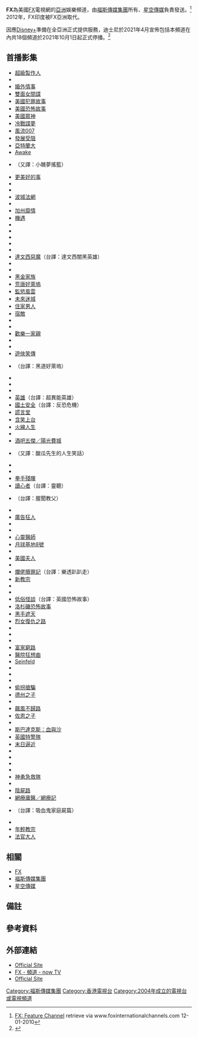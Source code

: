 {{Infobox TV channel
| name = FX
| logofile = FX International logo.svg
| logosize = 175px
| launch = 2004
| closed date        = 2021年10月1日
| picture format = [[480i|480i]]（[[標準畫質電視|SDTV]]）<br/>[[1080i|1080i]]（[[高清電視|HDTV]]）
| slogan = 
| share =
| share as of =
| share source =
| owner = [[福斯傳媒集團|福斯傳媒集團]]
| country = [[香港|香港]]
| language = [[英語|英語]]
| broadcast area = 
| headquarters = 香港
| timeshift names =
| web = [http://www.fxtvasia.com/ Official Site]}}

'''FX'''為美國[[FX_(電視頻道)|FX]]電視網的[[亞洲|亞洲]]娛樂頻道，由[[福斯傳媒集團|福斯傳媒集團]]所有、[[星空傳媒|星空傳媒]]負責發送。<ref>[http://www.foxinternationalchannels.com/brands/fx FX: Feature Channel] {{Wayback|url=http://www.foxinternationalchannels.com/brands/fx |date=20160116192211 }} retrieve via www.foxinternationalchannels.com 12-01-2010</ref> 2012年，FX印度被FX亞洲取代。

因應[[Disney+|Disney+]]準備在全亞洲正式提供服務，迪士尼於2021年4月宣佈包括本頻道在內共18個頻道於2021年10月1日起正式停播。<ref>{{cite web |title=Disney to Close 18 TV Channels in Asia |url=https://variety.com/2021/biz/asia/disney-closing-tv-channels-in-asia-1234961166/ |website=[[綜藝_(雜誌)|《综艺》杂志]] |date=2021-04-27 |access-date=2021-04-27 |language=en-us |archive-date=2021-04-27 |archive-url=https://web.archive.org/web/20210427133448/https://variety.com/2021/biz/asia/disney-closing-tv-channels-in-asia-1234961166/ }}</ref>

== 首播影集 ==
;{{small|以下譯名以香港為主}}
* [[超級製作人|超級製作人]]
* {{link-en|聽吉姆說|According to Jim|According to Jim}}
* [[婚外情事|婚外情事]]{{efn|第1－3季由[[BLUE_ANT_Entertainment|RTL CBS Entertainment]]首播，第4季起改由本頻道首播，前3季則搶先在[[FOX+|FOX+]]上線。}}
* [[特務A|雙面女間諜]]
* [[美國犯罪故事|美國犯罪故事]]{{efn|原先由[[福斯警匪頻道_(亞洲)|FOX Crime]]首播，第2季起改由本頻道首播。}}
* [[美國恐怖故事|美國恐怖故事]]
* [[美國眾神_(電視劇)|美國眾神]]
* [[美國諜夢|冷戰諜夢]]
* [[間諜亞契|風流007]]
* [[發展受阻|發展受阻]]
* [[亞特蘭大_(電視劇)|亞特蘭大]]
* [[異度覺醒|Awake]]
* {{link-en|小丑夢搖籃|Baskets (TV series)}}（又譯：小醜夢搖籃）
* [[更美好的事|更美好的事]]
* {{link-en|落難財神 (電視劇)|Big Lake (TV series)|落難財神}}
* {{le|黑色星期一 (電視劇)|Black Monday (TV series)|黑色星期一}}
* [[波士頓法律|波城法網]]
* {{le|荊棘之路|Briarpatch (TV series)}}
* [[加州靡情|加州靡情]]
* [[機遇|機遇]]
* {{link-en|叫我費茲|Call Me Fitz|Call Me Fitz}}
* {{le|金科玉律|The Comey Rule}}
* {{link-en|併發症 (電視劇)|Complications (TV series)|併發症}}
* {{link-en|衝擊效應 (電視劇)|Crash (2008 TV series)|衝擊效應}}
* {{link-en|Charlie Jade|Charlie Jade}}
* [[達文西惡魔|達文西惡魔]]（台譯：達文西闇黑英雄）
* {{le|戴斯歸來|Dice (TV series)}}
* {{link-en|星級醜聞|Dirt (TV series)|Dirt}}
* [[黑金家族|黑金家族]]
* [[荒唐好萊塢|荒唐好萊塢]]
* [[逃離丹尼莫拉|監慾風雲]]
* [[靈異之城|未來迷城]]
* [[蓋酷家庭|住家男人]]
* [[宿敵_(電視劇)|宿敵]]
* {{le|布魯克林壞分子|Flatbush Misdemeanors}}
* {{link-en|雪鎮疑殺|Fortitude (TV series)}}
* [[歡樂一家親|歡樂一家親]]
* {{link-en|勝利之光 (電視劇)|Friday Night Lights (TV series)|勝利之光}}
* {{link-en|惡夜追殺令：電視劇|From Dusk till Dawn: The Series|惡夜追殺令}}
* [[遊俠笑傳|遊俠笑傳]]
* {{le|關人矮事|Get Shorty (TV series)}}（台譯：黑道好萊塢{{efn|臺灣[[FOX+|FOX+]]譯為《黑道當家》}}）
* {{le|上帝之鳥|The Good Lord Bird (miniseries)}}
* {{le|難得幸福|Happyish}}
* {{link-en|奪命島|Harper's Island}}
* [[英雄_(電視劇)|英雄]]（台譯：超異能英雄）
* [[國土安全_(電視劇)|國土安全]]（台譯：反恐危機）
* [[謊言堂|謊言堂]]
* [[含笑上台|含笑上台]]
* [[就在眼前|火線人生]]
* {{le|審訊 (電視劇)|Interrogation (TV series)|審訊}}
* [[酒吧五傑|酒吧五傑／陽光費城]]
* {{le|酸黃瓜先生的人生笑話|Kidding}}（又譯：酸瓜先生的人生笑話）
* {{link-en|驚殺|The Killing (U.S. TV series)|謀殺}}
* {{link-en|囧男窘事|The Life & Times of Tim|大城市小戇男}}
* [[余光|拳手殘暉]]
* [[讀心人|讀心者]]（台譯：靈聽）
* {{le|腥聞教父|The Loudest Voice|聲大夾惡：鐵幕後的新聞王國}}（台譯：腥聞教父）
* {{link-en|路易單人秀|Louie (TV series)}}
* [[廣告狂人|廣告狂人]]
* {{le|緝兇 (電視劇)|Manhunt (2017 TV series)|緝兇：致命遊戲}}
* {{le|邊疆飆風族|Mayans M.C.}}
* [[心靈醫師|心靈醫師]]
* [[月球基地8號|月球基地8號]]
* {{le|怪物樂園|Monsterland (TV series)}}
* [[美國夫人|美國夫人]]
* {{link-en|迷惑年代|My Generation (TV series)}}
* [[愚人善事|爛佬贖罪記]]（台譯：樂透趴趴走）
* [[新教宗|新教宗]]
* {{link-en|歪版護士|Nurse Jackie}}
* {{le|我的搞笑總統|Our Cartoon President}}
* [[英國恐怖故事|低俗怪談]]（台譯：英國恐怖故事）
* [[洛杉磯恐怖故事|洛杉磯恐怖故事]]
* [[清道夫_(電視劇)|黑手遮天]]
* [[報復_(電視劇)|烈女復仇之路]]
* {{link-en|富貴浮雲 (美國電視劇)|The Riches|富貴浮雲}}
* {{link-en|那些年，當二世祖追求時|Running Wilde|那些年，當二世祖追求時／那些年，當小開追求時}}
* {{link-en|天使引路人|Saving Grace (TV series)}}
* [[富家窮路|富家窮路]]
* [[實習醫生成長記|醫院狂想曲]]
* [[宋飛傳|Seinfeld]]
* {{link-en|奸騙世家|Scoundrels (TV series)}}
* {{link-en|迷眼|Shut Eye (TV series)}}
* {{le|單親辣媽|SMILF}}
* [[偷拐搶騙_(電視劇)|偷拐搶騙]]
* [[德州之子|德州之子]]
* {{link-en|海灘賤子|Son of the Beach|Son of the Beach}}
* [[混亂之子|飆風不歸路]]
* [[佐恩之子|佐恩之子]]
* {{le|毒雪紛飛|Snowfall (TV series)}}{{efn|第3季起改由[[FOX_(亞洲)|FOX]]首播}}
* [[斯巴達克斯：血與沙|斯巴達克斯：血與沙]]
* [[軍情五處_(電視劇)|英國特警隊]]
* [[末日逼近_(2020年迷你劇)|末日逼近]]
* {{le|瑞典混蛋偵探社|Swedish Dicks}}
* {{le|死亡禁忌|Taboo (2017 TV series)}}
* {{link-en|無牌偵探所|Terriers (TV series)}}
* {{link-en|測試生活|Testees}}
* [[扶傷|神勇急救隊]]
* {{le|信任 (電視劇)|Trust (U.S. TV series)|信任}}
* [[屍行者|陰屍路]]
* [[網療記_(電視劇)|網療庸醫／網療記]]
* {{le|吸血鬼家庭屍篇 (電視劇)|What We Do in the Shadows (TV series)|低俗殭屍玩出征}}（台譯：吸血鬼家庭屍篇）
* {{le|成名之路|White Famous}}
* [[年輕教宗|年輕教宗]]
* [[法官大人|法官大人]]

== 相關 ==
* [[FX_(電視頻道)|FX]]
* [[福斯傳媒集團|福斯傳媒集團]]
* [[星空傳媒|星空傳媒]]

== 備註 ==
{{Notelist}}

== 參考資料 ==
{{Reflist}}

== 外部連結 ==
* [https://web.archive.org/web/20110208040018/http://fxtvasia.com/ Official Site]
* [http://nowtv.now.com/channel/524 FX - 頻道 - now TV]{{Wayback|url=http://nowtv.now.com/channel/524 |date=20160824145550 }}{{zh-hk}}
* [http://www.fxchannel.co.kr/ Official Site]{{Wayback|url=http://www.fxchannel.co.kr/ |date=20160812005547 }} {{ko icon}}

{{福斯娛樂集團}}
{{台灣電視頻道}}

{{DEFAULTSORT:Fx (Asia)}}
[[Category:福斯傳媒集團|Category:福斯傳媒集團]]
[[Category:香港電視台|Category:香港電視台]]
[[Category:2004年成立的電視台或電視頻道|Category:2004年成立的電視台或電視頻道]]